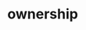# ownership


<ul className="grid grid-cols-1 md:grid-cols-2 lg:grid-cols-3 xl:grid-cols-4 gap-4 -ml-6">
<ReferenceCard
    title="Insider Trading"
    description="Insider Trading"
    url="/platform/reference/equity/ownership/insider_trading"
    chevron={false}
/>
<ReferenceCard
    title="Institutional"
    description="Institutional Ownership"
    url="/platform/reference/equity/ownership/institutional"
    chevron={false}
/>
<ReferenceCard
    title="Major Holders"
    description="Equity Ownership"
    url="/platform/reference/equity/ownership/major_holders"
    chevron={false}
/>
<ReferenceCard
    title="Share Statistics"
    description="Share Statistics"
    url="/platform/reference/equity/ownership/share_statistics"
    chevron={false}
/>
</ul>
